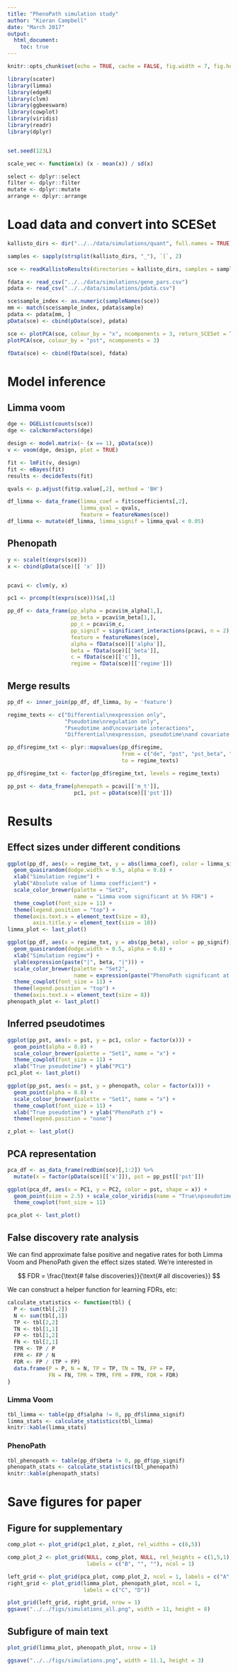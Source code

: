 ```yaml
---
title: "PhenoPath simulation study"
author: "Kieran Campbell"
date: "March 2017"
output: 
  html_document:
    toc: true
---
```


```r
knitr::opts_chunk$set(echo = TRUE, cache = FALSE, fig.width = 7, fig.height = 4)

library(scater)
library(limma)
library(edgeR)
library(clvm)
library(ggbeeswarm)
library(cowplot)
library(viridis)
library(readr)
library(dplyr)


set.seed(123L)

scale_vec <- function(x) (x - mean(x)) / sd(x)

select <- dplyr::select
filter <- dplyr::filter
mutate <- dplyr::mutate
arrange <- dplyr::arrange
```

# Load data and convert into SCESet


```r
kallisto_dirs <- dir("../../data/simulations/quant", full.names = TRUE)

samples <- sapply(strsplit(kallisto_dirs, "_"), `[`, 2)

sce <- readKallistoResults(directories = kallisto_dirs, samples = samples)

fdata <- read_csv("../../data/simulations/gene_pars.csv")
pdata <- read_csv("../../data/simulations/pdata.csv")

sce$sample_index <- as.numeric(sampleNames(sce))
mm <- match(sce$sample_index, pdata$sample)
pdata <- pdata[mm, ]
pData(sce) <- cbind(pData(sce), pdata)

sce <- plotPCA(sce, colour_by = "x", ncomponents = 3, return_SCESet = TRUE)
plotPCA(sce, colour_by = "pst", ncomponents = 3)

fData(sce) <- cbind(fData(sce), fdata)
```

# Model inference

## Limma voom

```r
dge <- DGEList(counts(sce))
dge <- calcNormFactors(dge)

design <- model.matrix(~ (x == 1), pData(sce))
v <- voom(dge, design, plot = TRUE)

fit <- lmFit(v, design)
fit <- eBayes(fit)
results <- decideTests(fit)

qvals <- p.adjust(fit$p.value[,2], method = 'BH')

df_limma <- data_frame(limma_coef = fit$coefficients[,2], 
                       limma_qval = qvals,
                       feature = featureNames(sce))
df_limma <- mutate(df_limma, limma_signif = limma_qval < 0.05)
```

## Phenopath

```r
y <- scale(t(exprs(sce)))
x <- cbind(pData(sce)[[ 'x' ]])


pcavi <- clvm(y, x)

pc1 <- prcomp(t(exprs(sce)))$x[,1]

pp_df <- data_frame(pp_alpha = pcavi$m_alpha[1,],
                    pp_beta = pcavi$m_beta[1,],
                    pp_c = pcavi$m_c,
                    pp_signif = significant_interactions(pcavi, n = 2),
                    feature = featureNames(sce),
                    alpha = fData(sce)[['alpha']],
                    beta = fData(sce)[['beta']],
                    c = fData(sce)[['c']],
                    regime = fData(sce)[['regime']])
```


## Merge results

```r
pp_df <- inner_join(pp_df, df_limma, by = 'feature')

regime_texts <- c("Differential\nexpression only",
                  "Pseudotime\nregulation only",
                  "Pseudotime and\ncovariate interactions",
                  "Differential\nexpression, pseudotime\nand covariate interactions")

pp_df$regime_txt <- plyr::mapvalues(pp_df$regime, 
                                    from = c("de", "pst", "pst_beta", "de_pst_beta"),
                                    to = regime_texts)

pp_df$regime_txt <- factor(pp_df$regime_txt, levels = regime_texts)

pp_pst <- data_frame(phenopath = pcavi[['m_t']],
                     pc1, pst = pData(sce)[['pst']])
```

# Results

## Effect sizes under different conditions

```r
ggplot(pp_df, aes(x = regime_txt, y = abs(limma_coef), color = limma_signif)) + 
  geom_quasirandom(dodge.width = 0.5, alpha = 0.8) +
  xlab("Simulation regime") +
  ylab("Absolute value of limma coefficient") +
  scale_color_brewer(palette = "Set2",
                     name = "Limma voom significant at 5% FDR") +
  theme_cowplot(font_size = 11) +
  theme(legend.position = "top") +
  theme(axis.text.x = element_text(size = 8),
        axis.title.y = element_text(size = 10))
limma_plot <- last_plot()
```

```r
ggplot(pp_df, aes(x = regime_txt, y = abs(pp_beta), color = pp_signif)) + 
  geom_quasirandom(dodge.width = 0.5, alpha = 0.8) +
  xlab("Simulation regime") +
  ylab(expression(paste("|", beta, "|"))) +
  scale_color_brewer(palette = "Set2",
                     name = expression(paste("PhenoPath significant at 2", sigma))) +
  theme_cowplot(font_size = 11) +
  theme(legend.position = "top") +
  theme(axis.text.x = element_text(size = 8))
phenopath_plot <- last_plot()
```

## Inferred pseudotimes

```r
ggplot(pp_pst, aes(x = pst, y = pc1, color = factor(x))) + 
  geom_point(alpha = 0.8) +
  scale_colour_brewer(palette = "Set1", name = "x") +
  theme_cowplot(font_size = 11) +
  xlab("True pseudotime") + ylab("PC1")
pc1_plot <- last_plot()
```

```r
ggplot(pp_pst, aes(x = pst, y = phenopath, color = factor(x))) + 
  geom_point(alpha = 0.8) +
  scale_colour_brewer(palette = "Set1", name = "x") +
  theme_cowplot(font_size = 11) +
  xlab("True pseudotime") + ylab("PhenoPath z") +
  theme(legend.position = "none")

z_plot <- last_plot()
```

## PCA representation

```r
pca_df <- as_data_frame(redDim(sce)[,1:2]) %>% 
  mutate(x = factor(pData(sce)[['x']]), pst = pp_pst[['pst']])

ggplot(pca_df, aes(x = PC1, y = PC2, color = pst, shape = x)) +
  geom_point(size = 2.5) + scale_color_viridis(name = "True\npseudotime") +
  theme_cowplot(font_size = 11)

pca_plot <- last_plot()
```

## False discovery rate analysis

We can find approximate false positive and negative rates for both Limma Voom and PhenoPath given the effect sizes stated. We're interested in

$$ FDR = \frac{\text{# false discoveries}}{\text{# all discoveries}} $$

We can construct a helper function for learning FDRs, etc:

```r
calculate_statistics <- function(tbl) {
  P <- sum(tbl[,2])
  N <- sum(tbl[,1])
  TP <- tbl[2,2]
  TN <- tbl[1,1]
  FP <- tbl[1,2]
  FN <- tbl[2,1]
  TPR <- TP / P
  FPR <- FP / N
  FDR <- FP / (TP + FP)
  data.frame(P = P, N = N, TP = TP, TN = TN, FP = FP, 
             FN = FN, TPR = TPR, FPR = FPR, FDR = FDR)
}
```

### Limma Voom

```r
tbl_limma <- table(pp_df$alpha != 0, pp_df$limma_signif)
limma_stats <- calculate_statistics(tbl_limma)
knitr::kable(limma_stats)
```

### PhenoPath

```r
tbl_phenopath <- table(pp_df$beta != 0, pp_df$pp_signif)
phenopath_stats <- calculate_statistics(tbl_phenopath)
knitr::kable(phenopath_stats)
```

# Save figures for paper

## Figure for supplementary

```r
comp_plot <- plot_grid(pc1_plot, z_plot, rel_widths = c(6,5))

comp_plot_2 <- plot_grid(NULL, comp_plot, NULL, rel_heights = c(1,5,1),
                         labels = c("B", "", ""), ncol = 1)

left_grid <- plot_grid(pca_plot, comp_plot_2, ncol = 1, labels = c("A", ""))
right_grid <- plot_grid(limma_plot, phenopath_plot, ncol = 1,
                        labels = c("C", "D"))

plot_grid(left_grid, right_grid, nrow = 1)
ggsave("../../figs/simulations_all.png", width = 11, height = 8)
```

## Subfigure of main text

```r
plot_grid(limma_plot, phenopath_plot, nrow = 1)

ggsave("../../figs/simulations.png", width = 11.1, height = 3)
```